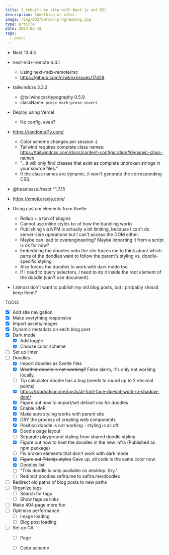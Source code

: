```yaml
---
title: I rebuilt my site with Next.js and RSC
description: Something or other.
image: /img/002/person-programming.jpg
type: article
date: 2023-06-18
tags:
  - posts
---
```


- Next 13.4.5
- next-mdx-remote 4.4.1
  - Using next-mdx-remote/rsc
  - https://github.com/nrwl/nx/issues/17428
- tailwindcss 3.3.2
  - @tailwindcss/typography 0.5.9
  - className: `prose dark:prose-invert`
- Deploy using Vercel
  - No config, even?
- https://randoma11y.com/
  - Color scheme changes per session :)
  - Tailwind requires complete class names: https://tailwindcss.com/docs/content-configuration#dynamic-class-names
  - "...it will only find classes that exist as complete unbroken strings in your source files."
  - If the class names are dynamic, it won't generate the corresponding CSS.
- @headlessui/react ^1.7.15
- https://emoji.aranja.com/
- Using custom elements from Svelte
  - Rollup + a ton of plugins
  - Cannot use inline styles bc of how the bundling works
  - Publishing via NPM is actually a bit limiting, because I can't do server-side operations but I can't access the DOM either.
  - Maybe can lead to overengineering? Maybe importing it from a script is ok for now?
  - Embedding the doodles onto the site forces me to think about which parts of the doodles want to follow the parent's styling vs. doodle-specific styling
  - Also forces the doodles to work with dark mode too
  - If I need to query selectors, I need to do it inside the root element of the doodle (can't use document).

- I almost don't want to publish my old blog posts, but I probably should keep them?

TODO:
- [x] Add site navigation
- [x] Make everything responsive
- [x] Import assets/images
- [x] Dynamic metadata on each blog post
- [x] Dark mode
  - [x] Add toggle
  - [x] Choose color scheme
- [ ] Set up linter
- [ ] Doodles
  - [x] Import doodles as Svelte files
  - [x] ~~Weather doodle is not working?~~ False alarm, it's only not working locally.
  - [ ] Tip calculator doodle has a bug (needs to round up to 2 decimal points)
  - [x] https://robdodson.me/posts/at-font-face-doesnt-work-in-shadow-dom/
  - [x] Figure out how to import/set default css for doodles
  - [x] Enable HMR
  - [x] Make sure styling works with parent site
  - [x] DRY the process of creating web components
  - [x] Position doodle is not working - styling is all off
  - [x] Doodle page layout
  - [ ] Separate playground styling from shared doodle styling
  - [x] Figure out how to host the doodles in the new infra (Published as npm package)
  - [ ] Fix broken elements that don't work with dark mode
  - [x] ~~Figure out Prismjs styles~~ Gave up, all code is the same color now.
  - [x] Doodles list
  - [ ] "This doodle is only available on desktop. Sry."
  - [ ] Redirect doodles.safira.me to safira.me/doodles
- [ ] Redirect old paths of blog posts to new paths
- [ ] Organize tags
  - [ ] Search for tags
  - [ ] Show tags as links
- [ ] Make 404 page more fun
- [ ] Optimise performance
  - [ ] Image loading
  - [ ] Blog post loading
- [ ] Set up GA
  - [ ] Page
  - [ ] Color scheme

